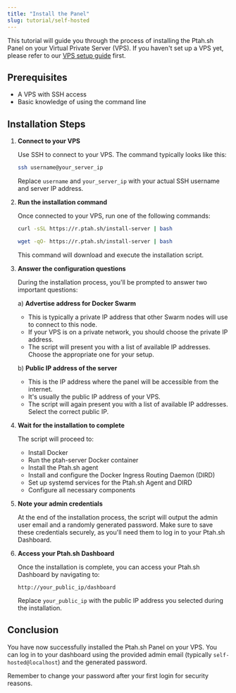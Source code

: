 ```yaml
---
title: "Install the Panel"
slug: tutorial/self-hosted
---
```



This tutorial will guide you through the process of installing the Ptah.sh Panel on your Virtual Private Server (VPS). If you haven't set up a VPS yet, please refer to our [VPS setup guide](/tutorial/vps) first.

## Prerequisites

- A VPS with SSH access
- Basic knowledge of using the command line

## Installation Steps

1. **Connect to your VPS**

   Use SSH to connect to your VPS. The command typically looks like this:

   ```bash
   ssh username@your_server_ip
   ```

   Replace `username` and `your_server_ip` with your actual SSH username and server IP address.

2. **Run the installation command**

   Once connected to your VPS, run one of the following commands:

   <Tabs>
   <TabItem value="curl" label="Using curl">

   ```bash
   curl -sSL https://r.ptah.sh/install-server | bash
   ```

   </TabItem>
   <TabItem value="wget" label="Using wget">

   ```bash
   wget -qO- https://r.ptah.sh/install-server | bash
   ```

   </TabItem>
   </Tabs>

   This command will download and execute the installation script.

3. **Answer the configuration questions**

   During the installation process, you'll be prompted to answer two important questions:

   a) **Advertise address for Docker Swarm**
      - This is typically a private IP address that other Swarm nodes will use to connect to this node.
      - If your VPS is on a private network, you should choose the private IP address.
      - The script will present you with a list of available IP addresses. Choose the appropriate one for your setup.

   b) **Public IP address of the server**
      - This is the IP address where the panel will be accessible from the internet.
      - It's usually the public IP address of your VPS.
      - The script will again present you with a list of available IP addresses. Select the correct public IP.

4. **Wait for the installation to complete**

   The script will proceed to:
   - Install Docker
   - Run the ptah-server Docker container
   - Install the Ptah.sh agent
   - Install and configure the Docker Ingress Routing Daemon (DIRD)
   - Set up systemd services for the Ptah.sh Agent and DIRD
   - Configure all necessary components

5. **Note your admin credentials**

   At the end of the installation process, the script will output the admin user email and a randomly generated password. Make sure to save these credentials securely, as you'll need them to log in to your Ptah.sh Dashboard.

6. **Access your Ptah.sh Dashboard**

   Once the installation is complete, you can access your Ptah.sh Dashboard by navigating to:

   ```
   http://your_public_ip/dashboard
   ```

   Replace `your_public_ip` with the public IP address you selected during the installation.

## Conclusion

You have now successfully installed the Ptah.sh Panel on your VPS. You can log in to your dashboard using the provided admin email (typically `self-hosted@localhost`) and the generated password.

Remember to change your password after your first login for security reasons.

